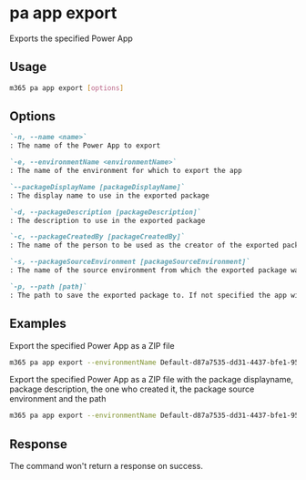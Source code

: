 
# pa app export

Exports the specified Power App

## Usage

```sh
m365 pa app export [options]
```

## Options

```md definition-list
`-n, --name <name>`
: The name of the Power App to export

`-e, --environmentName <environmentName>`
: The name of the environment for which to export the app

`--packageDisplayName [packageDisplayName]`
: The display name to use in the exported package

`-d, --packageDescription [packageDescription]`
: The description to use in the exported package

`-c, --packageCreatedBy [packageCreatedBy]`
: The name of the person to be used as the creator of the exported package

`-s, --packageSourceEnvironment [packageSourceEnvironment]`
: The name of the source environment from which the exported package was taken

`-p, --path [path]`
: The path to save the exported package to. If not specified the app will be exported in the current working directory
```

<Global />

## Examples

Export the specified Power App as a ZIP file

```sh
m365 pa app export --environmentName Default-d87a7535-dd31-4437-bfe1-95340acd55c5 --name 3989cb59-ce1a-4a5c-bb78-257c5c39381d --packageDisplayName "PowerApp"
```

Export the specified Power App as a ZIP file with the package displayname, package description, the one who created it, the package source environment and the path

```sh
m365 pa app export --environmentName Default-d87a7535-dd31-4437-bfe1-95340acd55c5 --name 3989cb59-ce1a-4a5c-bb78-257c5c39381d --packageDisplayName "PowerApp" --packageDescription "Power App Description" --packageCreatedBy "John Doe" --packageSourceEnvironment "Contoso" --path "C:/Users/John/Documents"
```

## Response

The command won't return a response on success.
